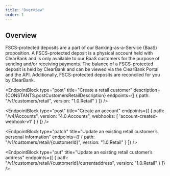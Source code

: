 ```yaml
---
title: "Overview"
order: 1
---
```



## Overview

FSCS-protected deposits are a part of our Banking-as-a-Service (BaaS) proposition. A FSCS-protected deposit is a physical account held with ClearBank and is only available to our BaaS customers for the purpose of sending and/or receiving payments. The balance of a FSCS-protected deposit is held by ClearBank and can be viewed via the ClearBank Portal and the API. Additionally, FSCS-protected deposits are reconciled for you by ClearBank.

<EndpointBlock
  type="post"
  title="Create a retail customer"
  description={CONSTANTS.postCustomersRetailDescription}
  endpoints={[
    {
      path: "/v1/customers/retail",
      version: "1.0.Retail"
    }
  ]}
/>

<EndpointBlock
  type="post"
  title="Create an account"
  endpoints={[
    {
      path: "/v4/Accounts",
      version: "4.0.Accounts",
      webhooks: [
        'account-created-webhook-v1'
      ]
    }
  ]}
/>

<EndpointBlock
  type="patch"
  title="Update an existing retail customer’s personal information"
  endpoints={[
    {
      path: "/v1/customers/retail/{customerId}",
      version: "1.0.Retail"
    }
  ]}
/>

<EndpointBlock
  type="put"
  title="Update an existing retail customer’s address"
  endpoints={[
    {
      path: "/v1/customers/retail/{customerId}/currentaddress",
      version: "1.0.Retail"
    }
  ]}
/>

